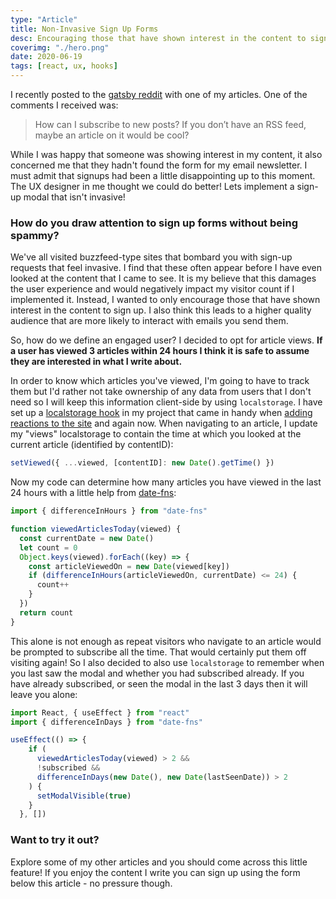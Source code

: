 ```yaml
---
type: "Article"
title: Non-Invasive Sign Up Forms
desc: Encouraging those that have shown interest in the content to sign up. Creating a higher quality audience that are more likely to interact with emails I send them. Working out how we can define an engaged user.
coverimg: "./hero.png"
date: 2020-06-19
tags: [react, ux, hooks]
---
```

I recently posted to the [gatsby reddit](https://www.reddit.com/r/gatsbyjs/) with one of my articles. One of the comments I received was:

> How can I subscribe to new posts? If you don’t have an RSS feed, maybe an article on it would be cool?

While I was happy that someone was showing interest in my content, it also concerned me that they hadn't found the form for my email newsletter. I must admit that signups had been a little disappointing up to this moment. The UX designer in me thought we could do better! Lets implement a sign-up modal that isn't invasive! 

### How do you draw attention to sign up forms without being spammy?

We've all visited buzzfeed-type sites that bombard you with sign-up requests that feel invasive. I find that these often appear before I have even looked at the content that I came to see. It is my believe that this damages the user experience and would negatively impact my visitor count if I implemented it. Instead, I wanted to only encourage those that have shown interest in the content to sign up. I also think this leads to a higher quality audience that are more likely to interact with emails you send them.

So, how do we define an engaged user? I decided to opt for article views. **If a user has viewed 3 articles within 24 hours I think it is safe to assume they are interested in what I write about.** 

In order to know which articles you've viewed, I'm going to have to track them but I'd rather not take ownership of any data from users that I don't need so I will keep this information client-side by using `localstorage`. I have set up a [localstorage hook](https://github.com/slarsendisney/personal-site/blob/master/src/utils/customHooks.js) in my project that came in handy when [adding reactions to the site](/articles/Creating-Page-Reactions) and again now. When navigating to an article, I update my "views" localstorage to contain the time at which you looked at the current article (identified by contentID):

```jsx
setViewed({ ...viewed, [contentID]: new Date().getTime() })
```

Now my code can determine how many articles you have viewed in the last 24 hours with a little help from [date-fns](https://date-fns.org/):

```jsx
import { differenceInHours } from "date-fns"

function viewedArticlesToday(viewed) {
  const currentDate = new Date()
  let count = 0
  Object.keys(viewed).forEach((key) => {
    const articleViewedOn = new Date(viewed[key])
    if (differenceInHours(articleViewedOn, currentDate) <= 24) {
      count++
    }
  })
  return count
}
```

This alone is not enough as repeat visitors who navigate to an article would be prompted to subscribe all the time. That would certainly put them off visiting again! So I also decided to also use `localstorage` to remember when you last saw the modal and whether you had subscribed already. If you have already subscribed, or seen the modal in the last 3 days then it will leave you alone:

```jsx
import React, { useEffect } from "react"
import { differenceInDays } from "date-fns"

useEffect(() => {
    if (
      viewedArticlesToday(viewed) > 2 &&
      !subscribed &&
      differenceInDays(new Date(), new Date(lastSeenDate)) > 2
    ) {
      setModalVisible(true)
    }
  }, [])
```

### Want to try it out? 

Explore some of my other articles and you should come across this little feature! If you enjoy the content I write you can sign up using the form below this article - no pressure though.
